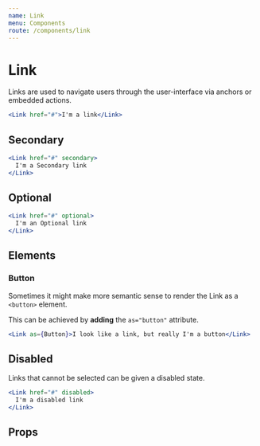```yaml
---
name: Link
menu: Components
route: /components/link
---
```



# Link

Links are used to navigate users through the user-interface via anchors or embedded actions.

```jsx react-live
<Link href="#">I'm a link</Link>
```

## Secondary

```jsx react-live
<Link href="#" secondary>
  I'm a Secondary link
</Link>
```

## Optional

```jsx react-live
<Link href="#" optional>
  I'm an Optional link
</Link>
```

## Elements

### Button

Sometimes it might make more semantic sense to render the Link as a `<button>` element.

This can be achieved by **adding** the `as="button"` attribute.

```jsx react-live
<Link as={Button}>I look like a link, but really I'm a button</Link>
```

## Disabled

Links that cannot be selected can be given a disabled state.

```jsx react-live
<Link href="#" disabled>
  I'm a disabled link
</Link>
```

## Props

<PropsTable of={Link} />
